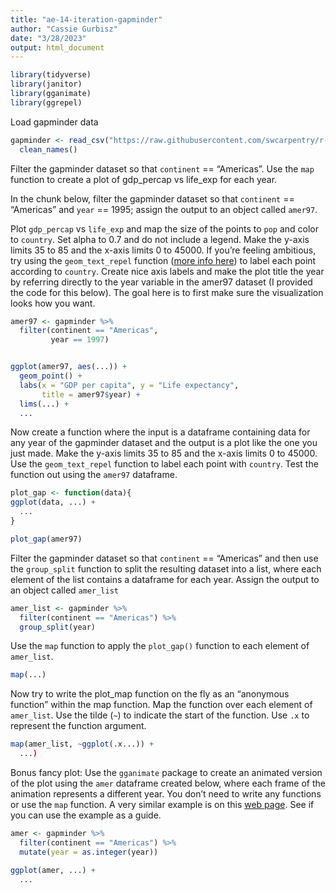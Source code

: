 ```yaml
---
title: "ae-14-iteration-gapminder"
author: "Cassie Gurbisz"
date: "3/28/2023"
output: html_document
---
```


```r
library(tidyverse)
library(janitor)
library(gganimate)
library(ggrepel)
```

Load gapminder data
```r
gapminder <- read_csv("https://raw.githubusercontent.com/swcarpentry/r-novice-gapminder/gh-pages/_episodes_rmd/data/gapminder-FiveYearData.csv") %>%
  clean_names()
```

Filter the gapminder dataset so that `continent` == "Americas". Use the `map` function to create a plot of gdp_percap vs life_exp for each year. 

In the chunk below, filter the gapminder dataset so that `continent` == "Americas" and `year` == 1995; assign the output to an object called `amer97`. 

Plot `gdp_percap` vs `life_exp` and map the size of the points to `pop` and color to `country`. Set alpha to 0.7 and do not include a legend. Make the y-axis limits 35 to 85 and the x-axis limits 0 to 45000. If you're feeling ambitious, try using the `geom_text_repel` function ([more info here](https://cran.r-project.org/web/packages/ggrepel/vignettes/ggrepel.html)) to label each point according to `country`. Create nice axis labels and make the plot title the year by referring directly to the year variable in the amer97 dataset (I provided the code for this below). The goal here is to first make sure the visualization looks how you want.

```r
amer97 <- gapminder %>%
  filter(continent == "Americas", 
         year == 1997)


ggplot(amer97, aes(...)) +
  geom_point() +
  labs(x = "GDP per capita", y = "Life expectancy", 
       title = amer97$year) +
  lims(...) +
  ...

```

Now create a function where the input is a dataframe containing data for any year of the gapminder dataset and the output is a plot like the one you just made. Make the y-axis limits 35 to 85 and the x-axis limits 0 to 45000. Use the `geom_text_repel` function to label each point with `country`. Test the function out using the `amer97` dataframe.
```r
plot_gap <- function(data){
ggplot(data, ...) +
  ...
}

plot_gap(amer97)
```

Filter the gapminder dataset so that `continent` == "Americas" and then use the `group_split` function to split the resulting dataset into a list, where each element of the list contains a dataframe for each year. Assign the output to an object called `amer_list`
```r
amer_list <- gapminder %>%
  filter(continent == "Americas") %>%
  group_split(year)
```

Use the `map` function to apply the `plot_gap()` function to each element of `amer_list`.
```r
map(...)
```

Now try to write the plot_map function on the fly as an "anonymous function" within the map function. Map the function over each element of `amer_list`. Use the tilde (`~`) to indicate the start of the function. Use `.x` to represent the function argument.
```r
map(amer_list, ~ggplot(.x...)) +
  ...)
```

Bonus fancy plot: Use the `gganimate` package to create an animated version of the plot using the `amer` dataframe created below, where each frame of the animation represents a different year. You don't need to write any functions or use the `map` function. A very similar example is on this [web page](https://gganimate.com/). See if you can use the example as a guide.
```r
amer <- gapminder %>%
  filter(continent == "Americas") %>%
  mutate(year = as.integer(year))

ggplot(amer, ...) +
  ...
```

